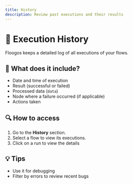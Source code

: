 ```yaml
---
title: History
description: Review past executions and their results
---
```



# 📜 Execution History

Floogos keeps a detailed log of all executions of your flows.

## 📂 What does it include?

- Date and time of execution
- Result (successful or failed)
- Processed data (`data`)
- Node where a failure occurred (if applicable)
- Actions taken

## 🔍 How to access

1. Go to the **History** section.
2. Select a flow to view its executions.
3. Click on a run to view the details

## 💡 Tips
- Use it for debugging
- Filter by errors to review recent bugs